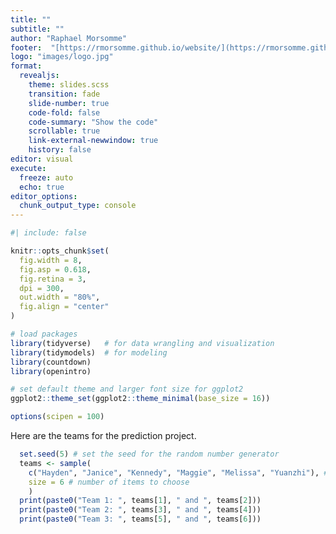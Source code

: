 ```yaml
---
title: ""
subtitle: ""
author: "Raphael Morsomme"
footer:  "[https://rmorsomme.github.io/website/](https://rmorsomme.github.io/website/)"
logo: "images/logo.jpg"
format: 
  revealjs: 
    theme: slides.scss
    transition: fade
    slide-number: true
    code-fold: false
    code-summary: "Show the code"
    scrollable: true
    link-external-newwindow: true
    history: false
editor: visual
execute:
  freeze: auto
  echo: true
editor_options: 
  chunk_output_type: console
---
```


```r
#| include: false

knitr::opts_chunk$set(
  fig.width = 8,
  fig.asp = 0.618,
  fig.retina = 3,
  dpi = 300,
  out.width = "80%",
  fig.align = "center"
)

# load packages
library(tidyverse)   # for data wrangling and visualization
library(tidymodels)  # for modeling
library(countdown)
library(openintro)

# set default theme and larger font size for ggplot2
ggplot2::theme_set(ggplot2::theme_minimal(base_size = 16))

options(scipen = 100)
```

Here are the teams for the prediction project.

```r
  set.seed(5) # set the seed for the random number generator
  teams <- sample(
    c("Hayden", "Janice", "Kennedy", "Maggie", "Melissa", "Yuanzhi"), # elements from which to choose
    size = 6 # number of items to choose
    )
  print(paste0("Team 1: ", teams[1], " and ", teams[2]))
  print(paste0("Team 2: ", teams[3], " and ", teams[4]))
  print(paste0("Team 3: ", teams[5], " and ", teams[6]))
```
